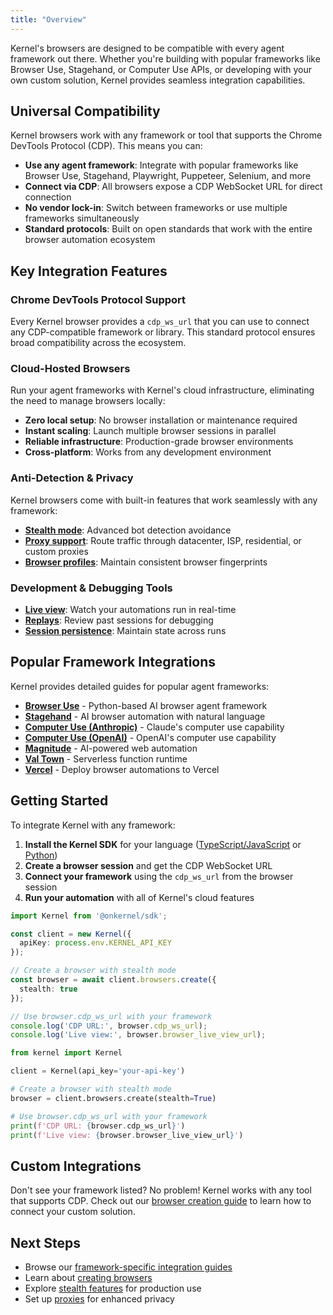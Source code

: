 ```yaml
---
title: "Overview"
---
```


Kernel's browsers are designed to be compatible with every agent framework out there. Whether you're building with popular frameworks like Browser Use, Stagehand, or Computer Use APIs, or developing with your own custom solution, Kernel provides seamless integration capabilities.

## Universal Compatibility

Kernel browsers work with any framework or tool that supports the Chrome DevTools Protocol (CDP). This means you can:

- **Use any agent framework**: Integrate with popular frameworks like Browser Use, Stagehand, Playwright, Puppeteer, Selenium, and more
- **Connect via CDP**: All browsers expose a CDP WebSocket URL for direct connection
- **No vendor lock-in**: Switch between frameworks or use multiple frameworks simultaneously
- **Standard protocols**: Built on open standards that work with the entire browser automation ecosystem

## Key Integration Features

### Chrome DevTools Protocol Support

Every Kernel browser provides a `cdp_ws_url` that you can use to connect any CDP-compatible framework or library. This standard protocol ensures broad compatibility across the ecosystem.

### Cloud-Hosted Browsers

Run your agent frameworks with Kernel's cloud infrastructure, eliminating the need to manage browsers locally:

- **Zero local setup**: No browser installation or maintenance required
- **Instant scaling**: Launch multiple browser sessions in parallel
- **Reliable infrastructure**: Production-grade browser environments
- **Cross-platform**: Works from any development environment

### Anti-Detection & Privacy

Kernel browsers come with built-in features that work seamlessly with any framework:

- **[Stealth mode](/browsers/stealth)**: Advanced bot detection avoidance
- **[Proxy support](/proxies/overview)**: Route traffic through datacenter, ISP, residential, or custom proxies
- **[Browser profiles](/browsers/profiles)**: Maintain consistent browser fingerprints

### Development & Debugging Tools

- **[Live view](/browsers/live-view)**: Watch your automations run in real-time
- **[Replays](/browsers/replays)**: Review past sessions for debugging
- **[Session persistence](/browsers/persistence)**: Maintain state across runs

## Popular Framework Integrations

Kernel provides detailed guides for popular agent frameworks:

- **[Browser Use](/integrations/browser-use)** - Python-based AI browser agent framework
- **[Stagehand](/integrations/stagehand)** - AI browser automation with natural language
- **[Computer Use (Anthropic)](/integrations/computer-use/anthropic)** - Claude's computer use capability
- **[Computer Use (OpenAI)](/integrations/computer-use/openai)** - OpenAI's computer use capability
- **[Magnitude](/integrations/magnitude)** - AI-powered web automation
- **[Val Town](/integrations/valtown)** - Serverless function runtime
- **[Vercel](/integrations/vercel)** - Deploy browser automations to Vercel

## Getting Started

To integrate Kernel with any framework:

1. **Install the Kernel SDK** for your language ([TypeScript/JavaScript](https://www.npmjs.com/package/@onkernel/sdk) or [Python](https://pypi.org/project/kernel/))
2. **Create a browser session** and get the CDP WebSocket URL
3. **Connect your framework** using the `cdp_ws_url` from the browser session
4. **Run your automation** with all of Kernel's cloud features

```typescript TypeScript/JavaScript
import Kernel from '@onkernel/sdk';

const client = new Kernel({
  apiKey: process.env.KERNEL_API_KEY
});

// Create a browser with stealth mode
const browser = await client.browsers.create({
  stealth: true
});

// Use browser.cdp_ws_url with your framework
console.log('CDP URL:', browser.cdp_ws_url);
console.log('Live view:', browser.browser_live_view_url);
```

```python Python
from kernel import Kernel

client = Kernel(api_key='your-api-key')

# Create a browser with stealth mode
browser = client.browsers.create(stealth=True)

# Use browser.cdp_ws_url with your framework
print(f'CDP URL: {browser.cdp_ws_url}')
print(f'Live view: {browser.browser_live_view_url}')
```

## Custom Integrations

Don't see your framework listed? No problem! Kernel works with any tool that supports CDP. Check out our [browser creation guide](/browsers/create-a-browser) to learn how to connect your custom solution.

## Next Steps

- Browse our [framework-specific integration guides](/integrations/browser-use)
- Learn about [creating browsers](/browsers/create-a-browser)
- Explore [stealth features](/browsers/stealth) for production use
- Set up [proxies](/proxies/overview) for enhanced privacy
